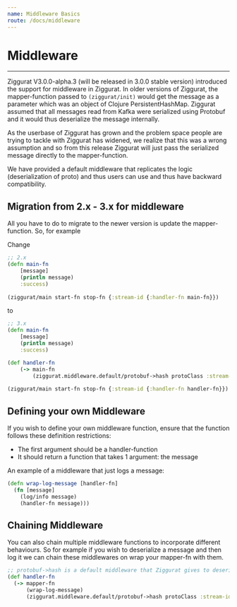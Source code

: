 ```yaml
---
name: Middleware Basics
route: /docs/middleware
---
```


# Middleware
---

Ziggurat V3.0.0-alpha.3 (will be released in 3.0.0 stable version) introduced the support for middleware in Ziggurat. 
In older versions of Ziggurat, the mapper-function passed to `(ziggurat/init)` would get the message as a parameter which was an object of Clojure PersistentHashMap. Ziggurat assumed that all messages read from Kafka were serialized using Protobuf and it would thus deserialize the message internally.

As the userbase of Ziggurat has grown and the problem space people are trying to tackle with Ziggurat has widened, we realize that this was a wrong assumption and so from this release Ziggurat will just pass the serialized message directly to the mapper-function.

We have provided a default middleware that replicates the logic (deserialization of proto) and thus users can use and thus have backward compatibility. 

## Migration from 2.x - 3.x for middleware
All you have to do to migrate to the newer version is update the mapper-function. So, for example

Change
```clojure
;; 2.x
(defn main-fn
    [message]
    (println message)
    :success)
  
(ziggurat/main start-fn stop-fn {:stream-id {:handler-fn main-fn}})
```
to 
```clojure
;; 3.x
(defn main-fn
    [message]
    (println message)
    :success)

(def handler-fn
    (-> main-fn
        (ziggurat.middleware.default/protobuf->hash protoClass :stream-id)))
  
(ziggurat/main start-fn stop-fn {:stream-id {:handler-fn handler-fn}})
```

## Defining your own Middleware
If you wish to define your own middleware function, ensure that the function follows these definition restrictions:
- The first argument should be a handler-function
- It should return a function that takes 1 argument: the message

An example of a middleware that just logs a message:
```clojure
(defn wrap-log-message [handler-fn]
  (fn [message]
    (log/info message)
    (handler-fn message)))
```

## Chaining Middleware
You can also chain multiple middleware functions to incorporate different behaviours. So for example if you wish to deserialize a message and then log it we can chain these middlewares on wrap your mapper-fn with them.

```clojure
;; protobuf->hash is a default middleware that Ziggurat gives to deserialize proto
(def handler-fn
  (-> mapper-fn
      (wrap-log-message)
      (ziggurat.middleware.default/protobuf->hash protoClass :stream-id)))
```